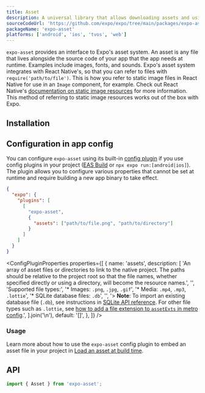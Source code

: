 ```yaml
---
title: Asset
description: A universal library that allows downloading assets and using them with other libraries.
sourceCodeUrl: 'https://github.com/expo/expo/tree/main/packages/expo-asset'
packageName: 'expo-asset'
platforms: ['android', 'ios', 'tvos', 'web']
---
```



`expo-asset` provides an interface to Expo's asset system. An asset is any file that lives alongside the source code of your app that the app needs at runtime. Examples include images, fonts, and sounds. Expo's asset system integrates with React Native's, so that you can refer to files with `require('path/to/file')`. This is how you refer to static image files in React Native for use in an `Image` component, for example. Check out React Native's [documentation on static image resources](https://reactnative.dev/docs/images#static-image-resources) for more information. This method of referring to static image resources works out of the box with Expo.

## Installation

<APIInstallSection />

## Configuration in app config

You can configure `expo-asset` using its built-in [config plugin](/config-plugins/introduction/) if you use config plugins in your project ([EAS Build](/build/introduction) or `npx expo run:[android|ios]`). The plugin allows you to configure various properties that cannot be set at runtime and require building a new app binary to take effect.

<ConfigPluginExample>

```json app.json
{
  "expo": {
    "plugins": [
      [
        "expo-asset",
        {
          "assets": ["path/to/file.png", "path/to/directory"]
        }
      ]
    ]
  }
}
```

</ConfigPluginExample>

<ConfigPluginProperties
  properties={[
    {
      name: 'assets',
      description: [
        'An array of asset files or directories to link to the native project. The paths should be relative to the project root so that the file names, whether specified directly or using a directory, will become the resource names.',
        '',
        'Supported file types:',
        '* Images: `.png`, `.jpg`, `.gif`',
        '* Media: `.mp4`, `.mp3`, `.lottie`',
        '* SQLite database files: `.db`',
        '',
        '> **Note**: To import an existing database file (`.db`), see instructions in [SQLite API reference](/versions/latest/sdk/sqlite/#import-an-existing-database). For other file types such as `.lottie`, see [how to add a file extension to `assetExts` in metro config](/guides/customizing-metro/#adding-more-file-extensions-to-assetexts).',
      ].join('\n'),
      default: '[]',
    },
  ]}
/>

### Usage

Learn more about how to use the `expo-asset` config plugin to embed an asset file in your project in [Load an asset at build time](/develop/user-interface/assets/#load-an-asset-at-build-time).

## API

```js
import { Asset } from 'expo-asset';
```

<APISection packageName="expo-asset" apiName="Asset" />
